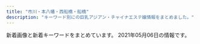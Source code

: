 ```yaml
---
title: "市川・本八幡・西船橋・船橋"
description: "キーワード別にの巨乳アジアン・チャイナエステ嬢情報をまとめました。"
---
```


新着画像と新着キーワードをまとめています。
2021年05月06日の情報です。

<DmmAffiliateIns />
<KeywordTable
  shops={
    [
    {
        "keywords": {},
        "url": "https://co.aoaoeo.com/",
        "name": "COCO",
        "img_links": [],
        "station": "\u8239\u6a4b\u99c5\u5317\u53e3"
    },
    {
        "keywords": {
            "90": 2,
            "E": 4,
            "F": 1,
            "C": 4,
            "86": 2,
            "92": 3,
            "91": 1,
            "89": 1,
            "D": 2
        },
        "img_links": [
            "http://hinata.relaxnabi.com/css/staff/staff-007-a.jpg",
            "http://hinata.relaxnabi.com/css/tel01.png",
            "http://hinata.relaxnabi.com/css/main-left02.jpg",
            "http://hinata.relaxnabi.com/img/tiaowen.png",
            "http://hinata.relaxnabi.com/css/left.jpg",
            "http://hinata.relaxnabi.com/css/staff/staff015-a.jpg",
            "http://hinata.relaxnabi.com/css/nav/sub-001.jpg",
            "http://hinata.relaxnabi.com/css/staff/staff00001-a.jpg",
            "http://hinata.relaxnabi.com/css/nav/nav-002.jpg",
            "http://hinata.relaxnabi.com/css/staff/staff00004-a.jpg",
            "http://hinata.relaxnabi.com/css/right.jpg",
            "http://hinata.relaxnabi.com/css/main-left03.jpg",
            "http://hinata.relaxnabi.com/css/staff/staff00004.jpg",
            "http://hinata.relaxnabi.com/css/button.jpg",
            "http://hinata.relaxnabi.com/css/staff/staff00003-a.jpg",
            "http://hinata.relaxnabi.com/css/staff/staff17.jpg",
            "http://hinata.relaxnabi.com/css/nav/nav-005.jpg",
            "http://hinata.relaxnabi.com/css/nav/sub-003.jpg",
            "http://hinata.relaxnabi.com/css/nav/sub-005.jpg",
            "http://hinata.relaxnabi.com/css/staff/staff17-a.jpg",
            "http://hinata.relaxnabi.com/css/staff/staff-06.jpg",
            "http://hinata.relaxnabi.com/css/staff/staff00003.jpg",
            "http://hinata.relaxnabi.com/css/osusume40.jpg",
            "http://hinata.relaxnabi.com/css/nav/nav-006.jpg",
            "http://hinata.relaxnabi.com/css/staff/staff00001.jpg",
            "http://hinata.relaxnabi.com/css/top02.jpg",
            "http://hinata.relaxnabi.com/css/staff/staff015.jpg",
            "http://hinata.relaxnabi.com/css/nav/nav-003.jpg",
            "http://hinata.relaxnabi.com/css/girls001.jpg",
            "http://hinata.relaxnabi.com/css/nav/nav-001.jpg",
            "http://hinata.relaxnabi.com/css/staff/staff-002.jpg",
            "http://hinata.relaxnabi.com/css/staff/staff-007.jpg",
            "http://hinata.relaxnabi.com/css/staff/staff-002-a.jpg",
            "http://hinata.relaxnabi.com/css/nav/sub-006.jpg",
            "http://hinata.relaxnabi.com/css/nav/sub-004.jpg",
            "http://hinata.relaxnabi.com/css/staff/staff-08-a.jpg",
            "http://hinata.relaxnabi.com/css/nav/sub-002.jpg",
            "http://hinata.relaxnabi.com/css/nav/nav-004.jpg",
            "http://hinata.relaxnabi.com/css/staff/staff-06-a.jpg",
            "http://hinata.relaxnabi.com/css/staff/staff-08.jpg"
        ],
        "url": "http://hinata.relaxnabi.com/",
        "station": "JR\u8239\u6a4b\u99c5\u5317\u53e3",
        "name": "\u6696 \uff5eHinata\uff5e"
    },
    {
        "keywords": {
            "\u30bb\u30af\u30b7\u30fc": 2,
            "C": 4,
            "E": 14,
            "\u5de8\u4e73": 4,
            "\u4e73": 4,
            "90": 3,
            "\u80f8": 2,
            "F": 3,
            "D": 11
        },
        "station": "JR\u897f\u8239\u6a4b\u99c5\u5317\u53e3",
        "img_links": [
            "https://leaf-relax.com/wp-content/themes/este/img/1.jpg",
            "https://leaf-relax.com/wp-content/themes/este/img/top-img02a.png",
            "https://leaf-relax.com/wp-content/uploads/2021/03/4ADE4339-8E04-43D0-8E5B-B0C17FFAF696.jpeg",
            "https://leaf-relax.com/wp-content/uploads/2021/03/E9712B35-BA07-4315-B0E1-9DE89646DE20.jpeg",
            "https://leaf-relax.com/wp-content/uploads/2021/03/E4C9417C-6742-43AD-8D98-42B04C88E858.jpeg",
            "https://leaf-relax.com/wp-content/uploads/2021/04/C1406450-CE8B-4DF1-8013-5C4D6682F08F.jpeg",
            "https://leaf-relax.com/wp-content/themes/este/img/3.jpg",
            "https://leaf-relax.com/wp-content/uploads/2021/04/77B8C530-72D9-4AB7-BC26-E26308BE3F97.jpeg",
            "https://leaf-relax.com/wp-content/themes/este/img/top-img03.png",
            "https://leaf-relax.com/wp-content/uploads/2021/03/D5FC7105-D296-4544-A10A-F769C6CD5B0C.jpeg",
            "https://leaf-relax.com/wp-content/uploads/2021/04/CEDC78D8-1E03-485E-AAE1-F3A9DC863616.jpeg",
            "https://leaf-relax.com/wp-content/themes/este/img/4.jpg",
            "https://leaf-relax.com/wp-content/uploads/2021/03/DB2A2C9F-6035-4E9D-8D28-6C22A543E8DC.jpeg",
            "https://leaf-relax.com/wp-content/themes/este/img/tel_header.png",
            "https://leaf-relax.com/wp-content/uploads/2021/04/407F7E94-213A-459D-B571-DE06D3EFA7E9.jpeg",
            "https://leaf-relax.com/wp-content/uploads/2021/03/1B8A8799-3990-435A-B81A-2C162139E8D0.jpeg",
            "https://leaf-relax.com/wp-content/uploads/2021/03/C1B14BDE-84B6-467B-9532-C60E8A518E03.jpeg",
            "https://leaf-relax.com/wp-content/uploads/2021/04/718F2FE3-6124-437E-8744-F6CFC4B79E76.jpeg",
            "https://leaf-relax.com/wp-content/themes/este/img/top-img01c.png",
            "https://leaf-relax.com/wp-content/themes/este/img/tel_footer.png",
            "https://leaf-relax.com/wp-content/themes/este/img/call.png",
            "https://leaf-relax.com/wp-content/uploads/2021/03/3BC4BDF1-7911-4CA9-BDBE-6E2383479E3F.jpeg",
            "https://leaf-relax.com/wp-content/uploads/2021/03/1E72DCA7-178C-4423-B532-64C921244CD8.jpeg",
            "https://leaf-relax.com/wp-content/themes/este/img/top-img01.png",
            "https://leaf-relax.com/wp-content/uploads/2020/01/E008CF02-7716-4520-AFDC-2F88FD9BB2A0.jpeg",
            "https://leaf-relax.com/wp-content/themes/este/img/2.jpg"
        ],
        "name": "\u30ea\u30fc\u30d5",
        "url": "https://leaf-relax.com/"
    },
    {
        "keywords": {
            "D": 4,
            "92": 3,
            "E": 3,
            "90": 2,
            "88": 1,
            "F": 1,
            "91": 1,
            "89": 2
        },
        "img_links": [
            "http://happy.relaxnabi.com/css/staff/staff0001-a.jpg",
            "http://happy.relaxnabi.com/css/staff/staff-10-a.jpg",
            "http://happy.relaxnabi.com/css/staff/staff-05.jpg",
            "http://happy.relaxnabi.com/css/nav/nav-004.png",
            "http://happy.relaxnabi.com/css/staff/staff0001.jpg",
            "http://happy.relaxnabi.com/css/staff/staff-007.jpg",
            "http://happy.relaxnabi.com/css/top0001.png",
            "http://happy.relaxnabi.com/css/top-003.png",
            "http://happy.relaxnabi.com/css/staff/staff-10.jpg",
            "http://happy.relaxnabi.com/css/staff/staff-04.jpg",
            "http://happy.relaxnabi.com/css/nav/nav-006.png",
            "http://happy.relaxnabi.com/css/staff/staff0017.jpg",
            "http://happy.relaxnabi.com/css/staff/staff-08-a.jpg",
            "http://happy.relaxnabi.com/css/staff/staff-04-a.jpg",
            "http://happy.relaxnabi.com/css/staff/staff0017-a.jpg",
            "http://happy.relaxnabi.com/css/tel01.png",
            "http://happy.relaxnabi.com/css/nav/nav-005.png",
            "http://happy.relaxnabi.com/css/nav/nav-003.png",
            "http://happy.relaxnabi.com/css/staff/staff-03.jpg",
            "http://happy.relaxnabi.com/css/staff/staff-002-a.jpg",
            "http://happy.relaxnabi.com/css/staff/staff-007-a.jpg",
            "http://happy.relaxnabi.com/css/staff/staff-03-a.jpg",
            "http://happy.relaxnabi.com/css/staff/staff-05-a.jpg",
            "http://happy.relaxnabi.com/css/nav/nav-001.png",
            "http://happy.relaxnabi.com/css/staff/staff-002.jpg",
            "http://happy.relaxnabi.com/css/staff/staff-08.jpg",
            "http://happy.relaxnabi.com/css/nav/nav-002.png"
        ],
        "name": "\u30de\u30fc\u30e1\u30a4\u30c9",
        "url": "http://happy.relaxnabi.com/",
        "station": "JR\u8239\u6a4b\u99c5\u5317\u53e3"
    },
    {
        "url": "https://crea.iest.info/",
        "img_links": [
            "https://crea.iest.info/images/tite-staff.png",
            "https://crea.iest.info/photos/sites/47/2021/04/2021042509131172.jpg",
            "https://crea.iest.info/photos/sites/47/2021/03/2021032501541775.jpg",
            "https://crea.iest.info/photos/sites/47/2021/03/2021032501541522.jpg",
            "https://crea.iest.info/images/top.png",
            "https://crea.iest.info/images/mobile.png",
            "https://crea.iest.info/photos/sites/47/2021/03/2021032501542221.jpg",
            "https://crea.iest.info/images/tit-gat.png",
            "https://crea.iest.info/images/tit-pick.png",
            "https://crea.iest.info/images/line.png",
            "https://crea.iest.info/photos/sites/47/2021/04/2021042509044712.jpg",
            "https://crea.iest.info/images/tit-infor.png",
            "https://crea.iest.info/images/infor.png",
            "https://crea.iest.info/images/tit-new.png",
            "https://crea.iest.info/photos/sites/47/2021/03/2021032501541398.jpg",
            "https://crea.iest.info/photos/sites/47/2021/03/2021032501542567.jpg"
        ],
        "keywords": {
            "83": 8,
            "87": 8,
            "88": 24,
            "C": 22,
            "E": 16,
            "D": 16,
            "86": 8,
            "85": 8,
            "F": 16
        },
        "station": "\u897f\u8239\u6a4b\u99c5",
        "name": "CREA\uff5e\u30af\u30ec\u30a2\uff5e"
    },
    {
        "img_links": [
            "https://iris.ests.jp/photos/sites/58/2021/04/2021041717542328.jpeg",
            "https://iris.ests.jp/photos/sites/58/2021/01/2021011400321756.jpeg",
            "https://iris.ests.jp/images/s_staff.jpg",
            "https://iris.ests.jp/photos/sites/58/2021/05/202105030004264.jpeg",
            "https://iris.ests.jp/images/top.jpg",
            "https://iris.ests.jp/photos/sites/58/2021/03/2021030317245283.jpeg",
            "https://iris.ests.jp/images/s_news.jpg",
            "https://iris.ests.jp/photos/sites/58/2021/04/2021040520081066.jpeg",
            "https://iris.ests.jp/images/room3.jpg",
            "https://iris.ests.jp/photos/sites/58/2021/05/2021050700254441.jpeg",
            "https://iris.ests.jp/images/paypay.jpg",
            "https://iris.ests.jp/photos/sites/58/2021/04/2021042718365338.jpeg",
            "https://iris.ests.jp/photos/sites/58/2021/02/2021022616053881.jpeg",
            "https://iris.ests.jp/photos/sites/58/2021/04/2021040520452396.jpeg",
            "https://iris.ests.jp/photos/sites/58/2021/05/2021050700201943.jpeg",
            "https://iris.ests.jp/images/room2.jpg",
            "https://iris.ests.jp/images/room1.jpg",
            "https://iris.ests.jp/photos/sites/58/2021/04/2021042316291034.jpeg",
            "http://iris2.a5.reraku.work/upload/sites/58/2021/04/2021040520081066-289x450.jpeg",
            "https://iris.ests.jp/images/room4.jpg",
            "https://iris.ests.jp/photos/sites/58/2021/04/2021041916552542.jpeg",
            "https://iris.ests.jp/photos/sites/58/2021/04/2021040711032795.jpeg",
            "https://iris.ests.jp/photos/sites/58/2020/12/202012082142310.jpeg",
            "https://iris.ests.jp/photos/sites/58/2021/03/2021030317205889.jpeg",
            "https://iris.ests.jp/photos/sites/58/2021/05/2021050209543813.jpeg",
            "https://iris.ests.jp/photos/sites/58/2021/01/2021011316255079.jpeg",
            "https://iris.ests.jp/photos/sites/58/2021/04/202104131655320.jpeg",
            "https://iris.ests.jp/photos/sites/58/2021/03/2021030113492457.jpeg",
            "https://iris.ests.jp/images/twitter.jpg",
            "https://iris.ests.jp/images/staff0.jpg",
            "https://iris.ests.jp/photos/sites/58/2021/05/202105012000410.jpeg"
        ],
        "url": "https://iris.ests.jp/",
        "name": "\u30a2\u30a4\u30ea",
        "station": "JR\u897f\u8239\u6a4b\u99c5\u5317\u53e3",
        "keywords": {
            "85": 1,
            "D": 11,
            "87": 4,
            "F": 4,
            "88": 2,
            "G": 1,
            "86": 9,
            "84": 1,
            "90": 1,
            "\u4e73": 6,
            "C": 2,
            "\u30bb\u30af\u30b7\u30fc": 3,
            "83": 1,
            "E": 10,
            "\u5de8\u4e73": 3
        }
    },
    {
        "station": "JR\u8239\u6a4b\u99c5\u5317\u53e3",
        "keywords": {
            "88": 4,
            "D": 36,
            "87": 32
        },
        "img_links": [
            "http://www.yumegokoro.esjp.info/files/020-02.jpg",
            "http://www.yumegokoro.esjp.info/images/backBtn.png",
            "http://www.yumegokoro.esjp.info/images/btnTop.png",
            "http://www.yumegokoro.esjp.info/files/012-02.jpg",
            "http://www.yumegokoro.esjp.info/images/concept.png",
            "http://www.yumegokoro.esjp.info/images/header.png",
            "http://www.yumegokoro.esjp.info/files/011.jpg",
            "http://www.yumegokoro.esjp.info/files/023-02.jpg",
            "http://www.yumegokoro.esjp.info/files/011-03.jpg",
            "http://www.yumegokoro.esjp.info/files/019-02.jpg",
            "http://www.yumegokoro.esjp.info/files/020-03.jpg",
            "http://www.yumegokoro.esjp.info/files/012.jpg",
            "http://www.yumegokoro.esjp.info/files/027-02.jpg",
            "http://www.yumegokoro.esjp.info/files/028-02.jpg",
            "http://www.yumegokoro.esjp.info/images/contentBottom.jpg",
            "http://www.yumegokoro.esjp.info/files/012-03.jpg",
            "http://www.yumegokoro.esjp.info/images/time.png",
            "http://www.yumegokoro.esjp.info/images/barProfileSche.png",
            "http://www.yumegokoro.esjp.info/files/004.jpg",
            "http://www.yumegokoro.esjp.info/files/028-03.jpg",
            "http://www.yumegokoro.esjp.info/files/002-03.jpg",
            "http://www.yumegokoro.esjp.info/files/023.jpg",
            "http://www.yumegokoro.esjp.info/files/004-03.jpg",
            "http://www.yumegokoro.esjp.info/files/028.jpg",
            "http://www.yumegokoro.esjp.info/images/barProfile.png",
            "http://www.yumegokoro.esjp.info/images/barRecruit.png",
            "http://www.yumegokoro.esjp.info/images/barSystem.png",
            "http://www.yumegokoro.esjp.info/files/023-03.jpg",
            "http://www.yumegokoro.esjp.info/files/019.jpg",
            "http://www.yumegokoro.esjp.info/files/027.jpg",
            "http://www.yumegokoro.esjp.info/images/barLink.png",
            "http://www.yumegokoro.esjp.info/images/barAccess.png",
            "http://www.yumegokoro.esjp.info/images/barSchedule.png",
            "http://www.yumegokoro.esjp.info/files/027-03.jpg",
            "http://www.yumegokoro.esjp.info/files/002-02.jpg",
            "http://www.yumegokoro.esjp.info/files/004-02.jpg",
            "http://www.yumegokoro.esjp.info/files/019-03.jpg",
            "http://www.yumegokoro.esjp.info/files/020.jpg",
            "http://www.yumegokoro.esjp.info/files/002.jpg",
            "http://www.yumegokoro.esjp.info/files/011-02.jpg",
            "http://www.yumegokoro.esjp.info/images/barTherapist.png"
        ],
        "name": "Pink Love",
        "url": "http://www.yumegokoro.esjp.info/"
    },
    {
        "keywords": {
            "85": 2,
            "87": 6,
            "C": 19,
            "86": 4,
            "D": 6
        },
        "name": "Rainbow\uff5e\u30ec\u30a4\u30f3\u30dc\u30fc\uff5e",
        "url": "http://www.rainbow-relax.xyz/",
        "station": "JR\u8239\u6a4b\u99c5\u5317\u53e3",
        "img_links": [
            "http://www.rainbow-relax.xyz/img/tel.png",
            "http://www.rainbow-relax.xyz/files/004-02.jpg",
            "http://www.rainbow-relax.xyz/img/ttl_info.png",
            "http://www.rainbow-relax.xyz/files/005-02.jpg",
            "http://www.rainbow-relax.xyz/images/slider/2.jpg",
            "http://www.rainbow-relax.xyz/files/001.jpg",
            "http://www.rainbow-relax.xyz/files/002-02.jpg",
            "http://www.rainbow-relax.xyz/files/002.jpg",
            "http://www.rainbow-relax.xyz/img/pickup.jpg",
            "http://www.rainbow-relax.xyz/files/003.jpg",
            "http://www.rainbow-relax.xyz/img/btn_side_mobile.jpg",
            "http://www.rainbow-relax.xyz/img/goback.jpg",
            "http://www.rainbow-relax.xyz/files/006-02.jpg",
            "http://www.rainbow-relax.xyz/img/ttl_news.png",
            "http://www.rainbow-relax.xyz/files/006.jpg",
            "http://www.rainbow-relax.xyz/files/003-02.jpg",
            "http://www.rainbow-relax.xyz/files/005.jpg",
            "http://www.rainbow-relax.xyz/images/slider/3.jpg",
            "http://www.rainbow-relax.xyz/files/004.jpg",
            "http://www.rainbow-relax.xyz/images/slider/1.jpg",
            "http://www.rainbow-relax.xyz/files/001-02.jpg"
        ]
    },
    {
        "station": "JR\u8239\u6a4b\u99c5\u5317\u53e3",
        "name": "\u30b7\u30e3\u30f3\u30d0\u30e9",
        "url": "http://shamballa.est888.com/",
        "keywords": {
            "C": 1,
            "D": 1
        },
        "img_links": [
            "http://shamballa.est888.com/css/nav/nav-003.png",
            "http://shamballa.est888.com/css/staff/staff-01-a.jpg",
            "http://shamballa.est888.com/css/tel.png",
            "http://shamballa.est888.com/css/top03.jpg",
            "http://shamballa.est888.com/css/top04-left.jpg",
            "http://shamballa.est888.com/css/nav/nav-004.png",
            "http://shamballa.est888.com/css/nav/nav-002.png",
            "http://shamballa.est888.com/css/staff/naiyo01.jpg",
            "http://shamballa.est888.com/css/staff/naiyo02.jpg",
            "http://shamballa.est888.com/css/nav/nav-005.png",
            "http://shamballa.est888.com/css/recurit.jpg",
            "http://shamballa.est888.com/css/staff/staff-03-a.jpg",
            "http://shamballa.est888.com/css/staff/staff-02-a.jpg",
            "http://shamballa.est888.com/css/c-001.jpg",
            "http://shamballa.est888.com/css/top01.jpg",
            "http://shamballa.est888.com/css/top04-right.jpg",
            "http://shamballa.est888.com/css/nav/nav-001.png",
            "http://shamballa.est888.com/css/nav/nav-006.png"
        ]
    },
    {
        "station": "\u99ac\u8fbc\u6ca2\u99c5\u6771\u53e3",
        "url": "http://www.kanda-es.info/",
        "name": "Blue\uff5e\u30d6\u30eb\u30fc\uff5e",
        "keywords": {},
        "img_links": [
            "http://www.kanda-es.info/images/interior_t.jpg",
            "http://www.kanda-es.info/img/sora1.jpg",
            "http://www.kanda-es.info/images/tg.jpg",
            "http://www.kanda-es.info/images/int2.jpg",
            "http://www.kanda-es.info/images/info.jpg",
            "http://www.kanda-es.info/images/staff_t.jpg",
            "http://www.kanda-es.info/staff/sora.jpg",
            "http://www.kanda-es.info/images/sys1.jpg",
            "http://www.kanda-es.info/images/sys2.jpg",
            "http://www.kanda-es.info/images/mobile.jpg",
            "http://www.kanda-es.info/images/news.jpg",
            "http://www.kanda-es.info/img/anna1.jpg",
            "http://www.kanda-es.info/images/int1.jpg",
            "http://www.kanda-es.info/staff/risa.jpg",
            "http://www.kanda-es.info/img/risa1.jpg",
            "http://www.kanda-es.info/staff/anna.jpg"
        ]
    },
    {
        "name": "\u8309\u8389\u82b1",
        "station": "\u4eac\u6210\u8239\u6a4b\u99c5",
        "img_links": [],
        "url": "http://sminfvnda.xyz/",
        "keywords": {}
    },
    {
        "url": "http://est-healing.com/",
        "img_links": [
            "http://est-healing.com/media/sites/7/2021/01/top-1.jpg",
            "http://est-healing.com/media/sites/7/2021/01/flash.jpg",
            "http://est-healing.com/media/sites/7/elementor/thumbs/2-3-p1cirfj5dx3k6ttw7ij4y5lu19kedd5tggx4vvf89s.jpg",
            "http://est-healing.com/media/sites/7/elementor/thumbs/5-p62wagyi9lafunaa6klw49nusrruohswxug0hemh7k.jpg",
            "http://est-healing.com/media/sites/7/elementor/thumbs/2-p62w868pk657gymflkuq0ujaiv3jv4ojah1a9214f4.jpg",
            "http://est-healing.com/media/sites/7/elementor/thumbs/2-p62w868ol33y38ml78famkalm81eojpq2c9kxcccl4.jpg",
            "http://est-healing.com/media/sites/7/elementor/thumbs/1-p62w7jol05abqbj79b3od0889m6qqe6z7ddmqeykkg.jpg",
            "http://est-healing.com/media/sites/7/2021/01/r2-1.jpg",
            "http://est-healing.com/media/sites/7/elementor/thumbs/5-p62wagyhai96gxafs86gpzf5w4pphwu3ppob5oxpdk.jpg",
            "http://est-healing.com/media/sites/7/elementor/thumbs/1-4-p1cir3b8x2mtzwbn6v8zjqoub98mlatb2sftn9xcio.jpg",
            "http://est-healing.com/media/sites/7/elementor/thumbs/3-1-p1cirrr1urkadrc585tackitr9w65fibu5eg4gx40w.jpg",
            "http://est-healing.com/media/sites/7/elementor/thumbs/1-p62w7jok1292cljcuyo8ypzjcz4ljt85z8lxep9sqg.jpg",
            "http://est-healing.com/media/sites/7/elementor/thumbs/4-p62w9rku5zafrgbawf7jcntpuq6sq31cm82777zc1k.jpg",
            "http://est-healing.com/media/sites/7/2021/01/flash2-1.jpg",
            "http://est-healing.com/media/sites/7/elementor/thumbs/4-p62w9rkv52bp56b5armyqy2erd8xwo05uctwixo3vk.jpg",
            "http://est-healing.com/media/sites/7/elementor/thumbs/3-p62w8yfua46jrjhmmkm3pd6ffs6f3gto67u5bn6jeg.jpg",
            "http://est-healing.com/media/sites/7/2021/01/r1-1.jpg",
            "http://est-healing.com/media/sites/7/elementor/thumbs/3-p62w8yfv977t59hh0x1j3nf4cf8ka1shecluncvb8g.jpg"
        ],
        "name": "\u5236\u670d\u306e\u8a98\u60d1",
        "station": "JR\u672c\u516b\u5e61\u99c5\u5317\u53e3",
        "keywords": {}
    },
    {
        "img_links": [
            "http://www.nekomusume.relax-hp.com/img/stt.jpg",
            "http://www.nekomusume.relax-hp.com/img/stb.jpg",
            "http://www.nekomusume.relax-hp.com/files/007.jpg",
            "http://www.nekomusume.relax-hp.com/img/tel.png",
            "http://www.nekomusume.relax-hp.com/files/006.jpg",
            "http://www.nekomusume.relax-hp.com/files/011.jpg",
            "http://www.nekomusume.relax-hp.com/img/nav-006.png",
            "http://www.nekomusume.relax-hp.com/img/nav-003.png",
            "http://www.nekomusume.relax-hp.com/img/nav-005.png",
            "http://www.nekomusume.relax-hp.com/img/top01.png",
            "http://www.nekomusume.relax-hp.com/img/nav-001.png",
            "http://www.nekomusume.relax-hp.com/img/nav-004.png",
            "http://www.nekomusume.relax-hp.com/files/009.jpg",
            "http://www.nekomusume.relax-hp.com/img/nav-002.png",
            "http://www.nekomusume.relax-hp.com/files/001.jpg",
            "http://www.nekomusume.relax-hp.com/files/008.jpg"
        ],
        "url": "http://www.nekomusume.relax-hp.com/",
        "keywords": {
            "87": 4,
            "D": 6,
            "86": 2
        },
        "name": "\u732b\u5a18",
        "station": "JR\u897f\u8239\u6a4b\u99c5\u5357\u53e3"
    },
    {
        "station": "JR\u897f\u8239\u6a4b\u99c5\u5357\u53e3",
        "keywords": {},
        "img_links": [],
        "name": "\u304a\u5e30\u308ababy",
        "url": "http://es-cupid.work/"
    },
    {
        "img_links": [
            "http://www.diamond.mesthe.com/img/top_option04.jpg",
            "http://www.diamond.mesthe.com/images/slider/1.jpg",
            "http://www.diamond.mesthe.com/img/top_option01.jpg",
            "http://www.diamond.mesthe.com/img/pickup.jpg",
            "http://www.diamond.mesthe.com/files/004-02.jpg",
            "http://www.diamond.mesthe.com/img/tel.png",
            "http://www.diamond.mesthe.com/images/slider/2.jpg",
            "http://www.diamond.mesthe.com/img/top_option03.jpg",
            "http://www.diamond.mesthe.com/img/btn_side_mobile.jpg",
            "http://www.diamond.mesthe.com/files/001.jpg",
            "http://www.diamond.mesthe.com/images/slider/3.jpg",
            "http://www.diamond.mesthe.com/files/002.jpg",
            "http://www.diamond.mesthe.com/files/003-02.jpg",
            "http://www.diamond.mesthe.com/img/ttl_news.png",
            "http://www.diamond.mesthe.com/files/005.jpg",
            "http://www.diamond.mesthe.com/files/002-02.jpg",
            "http://www.diamond.mesthe.com/img/ttl_therapist.png",
            "http://www.diamond.mesthe.com/files/006.jpg",
            "http://www.diamond.mesthe.com/files/003.jpg",
            "http://www.diamond.mesthe.com/img/goback.jpg",
            "http://www.diamond.mesthe.com/img/ttl_info.png",
            "http://www.diamond.mesthe.com/img/btn_blog.png",
            "http://www.diamond.mesthe.com/files/006-02.jpg",
            "http://www.diamond.mesthe.com/files/001-02.jpg",
            "http://www.diamond.mesthe.com/files/004.jpg",
            "http://www.diamond.mesthe.com/files/005-02.jpg"
        ],
        "station": "JR\u897f\u8239\u6a4b\u99c5\u5357\u53e3",
        "name": "\u30c0\u30a4\u30e4\u30e2\u30f3\u30c9",
        "keywords": {
            "D": 10,
            "C": 15,
            "86": 2,
            "88": 2,
            "87": 8
        },
        "url": "http://www.diamond.mesthe.com/"
    },
    {
        "img_links": [
            "http://t-rakuen.work/img/hana1.jpg",
            "http://t-rakuen.work/images/sys2.jpg",
            "http://t-rakuen.work/staff/rina.jpg",
            "http://t-rakuen.work/img/rika1.jpg",
            "http://t-rakuen.work/img/rina1.jpg",
            "http://t-rakuen.work/staff/natumi.jpg",
            "http://t-rakuen.work/img/koko1.jpg",
            "http://t-rakuen.work/images/b2.jpg",
            "http://t-rakuen.work/images/b1.jpg",
            "http://t-rakuen.work/images/rec2.jpg",
            "http://t-rakuen.work/images/int1.png",
            "http://t-rakuen.work/images/news_t.jpg",
            "http://t-rakuen.work/images/int2.png",
            "http://t-rakuen.work/images/news.png",
            "http://t-rakuen.work/images/head.jpg",
            "http://t-rakuen.work/images/rec1.jpg",
            "http://t-rakuen.work/img/natumi1.jpg",
            "http://t-rakuen.work/images/sys4.jpg",
            "http://t-rakuen.work/images/sys3.jpg",
            "http://t-rakuen.work/img/mika1.jpg",
            "http://t-rakuen.work/images/interior_t.jpg",
            "http://t-rakuen.work/staff/koko.jpg",
            "http://t-rakuen.work/staff/rika.jpg",
            "http://t-rakuen.work/staff/mika.jpg",
            "http://t-rakuen.work/images/staff_t.jpg",
            "http://t-rakuen.work/staff/hana.jpg"
        ],
        "keywords": {},
        "name": "\u53f0\u5317\u697d\u5712",
        "url": "http://t-rakuen.work/",
        "station": "JR\u897f\u8239\u6a4b\u99c5\u5357\u53e3"
    },
    {
        "url": "https://aroma-cafe.xyz.mn/",
        "keywords": {
            "C": 69,
            "83": 23,
            "86": 98,
            "87": 23,
            "D": 142,
            "89": 25,
            "88": 48,
            "E": 71,
            "85": 69,
            "84": 25,
            "F": 50
        },
        "name": "\u30a2\u30ed\u30de\u30ab\u30d5\u30a7\uff5eAroma cafe\uff5e",
        "img_links": [
            "https://aroma-cafe.xyz.mn/photos/sites/24/2021/02/2021021016014439.jpg",
            "https://aroma-cafe.xyz.mn/images/s1.jpg",
            "https://aroma-cafe.xyz.mn/images/top.jpg",
            "https://aroma-cafe.xyz.mn/images/room3.jpg",
            "https://aroma-cafe.xyz.mn/photos/sites/24/2021/02/2021022318245015.jpg",
            "https://aroma-cafe.xyz.mn/images/s_news.jpg",
            "https://aroma-cafe.xyz.mn/images/room4.jpg",
            "https://aroma-cafe.xyz.mn/images/mobile.jpg",
            "https://aroma-cafe.xyz.mn/images/s_link.jpg",
            "https://aroma-cafe.xyz.mn/images/room1.jpg",
            "https://aroma-cafe.xyz.mn/images/new.jpg",
            "https://aroma-cafe.xyz.mn/images/room2.jpg",
            "https://aroma-cafe.xyz.mn/photos/sites/24/2021/02/2021021015510397.jpg",
            "https://aroma-cafe.xyz.mn/images/ac.jpg",
            "https://aroma-cafe.xyz.mn/photos/sites/24/2021/02/2021021016061177.jpg",
            "https://aroma-cafe.xyz.mn/photos/sites/24/2021/03/2021032414462934.jpg",
            "https://aroma-cafe.xyz.mn/images/news_bj2.jpg",
            "https://aroma-cafe.xyz.mn/images/s_face.jpg",
            "https://aroma-cafe.xyz.mn/images/s_staff.jpg",
            "https://aroma-cafe.xyz.mn/photos/sites/24/2021/02/2021022416282323.jpg",
            "https://aroma-cafe.xyz.mn/photos/sites/24/2021/03/2021031215484691.jpg",
            "https://aroma-cafe.xyz.mn/photos/sites/24/2021/02/2021021016025433.jpg",
            "https://aroma-cafe.xyz.mn/images/line.jpg",
            "https://aroma-cafe.xyz.mn/photos/sites/24/2021/03/2021030711195531.jpg",
            "https://aroma-cafe.xyz.mn/images/s2.jpg",
            "https://aroma-cafe.xyz.mn/photos/sites/24/2021/03/2021030711195689.jpg",
            "https://aroma-cafe.xyz.mn/photos/sites/24/2021/02/2021022318245110.jpg",
            "https://aroma-cafe.xyz.mn/photos/sites/24/2021/02/2021021015445228.jpg",
            "https://aroma-cafe.xyz.mn/photos/sites/24/2021/02/2021021015592731.jpg",
            "https://aroma-cafe.xyz.mn/images/tel.jpg"
        ],
        "station": "\u897f\u8239\u6a4b\u99c5"
    },
    {
        "url": "http://olive.est.cm/",
        "img_links": [],
        "keywords": {},
        "station": "JR\u8239\u6a4b\u99c5\u5317\u53e3",
        "name": "OLIVE\u30fb\u30aa\u30ea\u30fc\u30d6"
    },
    {
        "station": "JR\u897f\u8239\u6a4b\u99c5\u5357\u53e3",
        "img_links": [
            "http://hanaoto.pw/images/maga1.jpg",
            "http://hanaoto.pw/images/yuki1.jpg",
            "http://hanaoto.pw/images/flash3.jpg",
            "http://hanaoto.pw/images/flash4.jpg",
            "http://hanaoto.pw/images/aa1.jpg",
            "http://hanaoto.pw/images/hh1.jpg",
            "http://hanaoto.pw/images/g6.jpg",
            "http://hanaoto.pw/images/nana1.jpg",
            "http://hanaoto.pw/images/la.jpg",
            "http://hanaoto.pw/images/g2.jpg",
            "http://hanaoto.pw/images/flash5.jpg",
            "http://hanaoto.pw/images/flash.jpg",
            "http://hanaoto.pw/images/mobile.png",
            "http://hanaoto.pw/images/ami1.jpg",
            "http://hanaoto.pw/images/am1.jpg",
            "http://hanaoto.pw/images/tel.png",
            "http://hanaoto.pw/images/maga.jpg",
            "http://hanaoto.pw/images/a02.jpg",
            "http://hanaoto.pw/images/sptel.png"
        ],
        "name": "NEW \u82b1\u30ce\u97f3",
        "keywords": {
            "C": 16
        },
        "url": "http://hanaoto.pw/"
    },
    {
        "station": "JR\u897f\u8239\u6a4b\u99c5\u5357\u53e3",
        "url": "http://es-suzune.com/",
        "name": "\u9234\u97f3-\u3059\u305a\u306d-",
        "keywords": {
            "F": 15,
            "\u30bb\u30af\u30b7\u30fc": 7
        },
        "img_links": [
            "http://es-suzune.com/uploadfiles/images/campaignEsSuzune1.jpg",
            "http://es-suzune.com/staffPhoto/s20200510132325.jpg",
            "http://es-suzune.com/staffPhoto/s20210219195922.jpg",
            "http://es-suzune.com/staffPhoto/s20210217223343.jpg",
            "http://es-suzune.com/images/access/02.png",
            "http://es-suzune.com/uploadfiles/images/suzunemini_%E5%89%AF%E6%9C%AC.jpg",
            "http://es-suzune.com/images/access/05.png",
            "http://es-suzune.com/staffPhoto/s20210217223841.jpg",
            "http://es-suzune.com/staffPhoto/s20201007170432.jpg",
            "http://es-suzune.com/staffPhoto/s20201007170536.jpg",
            "http://es-suzune.com/staffPhoto/s20210405174136.jpg",
            "http://es-suzune.com/staffPhoto/s20210309194151.jpg",
            "http://es-suzune.com/staffPhoto/s20210427230435.jpg",
            "http://es-suzune.com/staffPhoto/s20210410144316.jpg",
            "http://es-suzune.com/staffPhoto/s20210405155547.jpg",
            "http://es-suzune.com/staffPhoto/s20210310164226.jpg",
            "http://es-suzune.com/images/showContent.jpg",
            "http://es-suzune.com/staffPhoto/s20210405165026.jpg",
            "http://es-suzune.com/staffPhoto/b20210427230435.jpg",
            "http://es-suzune.com/staffPhoto/s20200724144036.jpg",
            "http://es-suzune.com/staffPhoto/b20191115141808.jpg",
            "http://es-suzune.com/staffPhoto/s20210405174056.jpg",
            "http://es-suzune.com/staffPhoto/b20210405165006.jpg",
            "http://es-suzune.com/staffPhoto/b20210430230530.jpg",
            "http://es-suzune.com/images/store/03.jpg",
            "http://es-suzune.com/staffPhoto/s20200827113641.jpg",
            "http://es-suzune.com/images/access/03.png",
            "http://es-suzune.com/staffPhoto/s20210430230530.jpg",
            "http://es-suzune.com/staffPhoto/s20191115141808.jpg",
            "http://es-suzune.com/images/store/01.jpg",
            "http://es-suzune.com/staffPhoto/b20210405174056.jpg",
            "http://es-suzune.com/uploadfiles/images/chuntian3_%E5%89%AF%E6%9C%AC.jpg",
            "http://es-suzune.com/staffPhoto/s20210405174116.jpg",
            "http://es-suzune.com/images/store/02.jpg",
            "http://es-suzune.com/staffPhoto/b20200827113545.jpg",
            "http://es-suzune.com/staffPhoto/s20210217223442.jpg",
            "http://es-suzune.com/staffPhoto/b20201007170432.jpg",
            "http://es-suzune.com/staffPhoto/s20210405165006.jpg",
            "http://es-suzune.com/staffPhoto/b20200510132325.jpg",
            "http://es-suzune.com/staffPhoto/b20210309194137.jpg",
            "http://es-suzune.com/staffPhoto/b20210219195907.jpg",
            "http://es-suzune.com/staffPhoto/b20200724144017.jpg",
            "http://es-suzune.com/staffPhoto/b20200827113054.jpg",
            "http://es-suzune.com/staffPhoto/s20210216224004.jpg",
            "http://es-suzune.com/staffPhoto/s20200827113054.jpg",
            "http://es-suzune.com/staffPhoto/b20210410144316.jpg",
            "http://es-suzune.com/staffPhoto/s20200724144017.jpg",
            "http://es-suzune.com/staffPhoto/s20210427230506.jpg",
            "http://es-suzune.com/images/store/04.jpg",
            "http://es-suzune.com/staffPhoto/s20210405173944.jpg",
            "http://es-suzune.com/staffPhoto/s20210219195907.jpg",
            "http://es-suzune.com/staffPhoto/s20210405155607.jpg",
            "http://es-suzune.com/staffPhoto/s20200827113545.jpg",
            "http://es-suzune.com/staffPhoto/b20210216224004.jpg",
            "http://es-suzune.com/staffPhoto/s20210219195936.jpg",
            "http://es-suzune.com/staffPhoto/b20210405155547.jpg",
            "http://es-suzune.com/uploadfiles/images/courseEsSuzune.jpg",
            "http://es-suzune.com/images/access/01.png",
            "http://es-suzune.com/staffPhoto/s20210309194137.jpg",
            "http://es-suzune.com/images/showIndex.jpg"
        ]
    },
    {
        "url": "http://www.iyashinoumi.com/",
        "keywords": {},
        "station": "\u5e02\u5ddd\u99c5\u5317\u53e3",
        "img_links": [
            "http://www.iyashinoumi.com/img/miss27sb.jpg",
            "http://www.iyashinoumi.com/img/miss28sb.jpg",
            "http://www.iyashinoumi.com/img/miss7s.jpg",
            "http://www.iyashinoumi.com/img/sTitle_right.png",
            "http://www.iyashinoumi.com/img/sTitle_left.png",
            "http://www.iyashinoumi.com/img/miss7sb.jpg",
            "http://www.iyashinoumi.com/img/miss6sb.jpg",
            "http://www.iyashinoumi.com/img/tel1.png",
            "http://www.iyashinoumi.com/img/miss24sb.jpg",
            "http://www.iyashinoumi.com/img/miss25sb.jpg"
        ],
        "name": "\u7652\u3057\u306e\u6d77"
    },
    {
        "station": "JR\u5e02\u5ddd\u99c5\u5357\u53e3",
        "name": "\u5f69",
        "img_links": [
            "http://www.aya-aroma.com/files/015.jpg",
            "http://www.aya-aroma.com/images/concept.jpg",
            "http://www.aya-aroma.com/images/mobile.jpg",
            "http://www.aya-aroma.com/files/002-03.jpg",
            "http://www.aya-aroma.com/images/coverGirlParts.png",
            "http://www.aya-aroma.com/files/001-03.jpg",
            "http://www.aya-aroma.com/files/008-03.jpg",
            "http://www.aya-aroma.com/files/015-03.jpg",
            "http://www.aya-aroma.com/files/010-02.jpg",
            "http://www.aya-aroma.com/files/010.jpg",
            "http://www.aya-aroma.com/files/015-02.jpg",
            "http://www.aya-aroma.com/images/backlistbtn.png",
            "http://www.aya-aroma.com/files/002.jpg",
            "http://www.aya-aroma.com/files/003-02.jpg",
            "http://www.aya-aroma.com/files/010-03.jpg",
            "http://www.aya-aroma.com/files/001.jpg",
            "http://www.aya-aroma.com/files/008-02.jpg",
            "http://www.aya-aroma.com/files/003-03.jpg",
            "http://www.aya-aroma.com/files/002-02.jpg",
            "http://www.aya-aroma.com/images/melmaga.jpg",
            "http://www.aya-aroma.com/files/001-02.jpg",
            "http://www.aya-aroma.com/files/003.jpg",
            "http://www.aya-aroma.com/files/008.jpg"
        ],
        "keywords": {
            "84": 3,
            "C": 6,
            "87": 3,
            "86": 12,
            "D": 9
        },
        "url": "http://www.aya-aroma.com/"
    },
    {
        "station": "JR\u672c\u516b\u5e61\u99c5\u5317\u53e3",
        "url": "http://www.club.relaxjp.info/",
        "img_links": [
            "http://www.club.relaxjp.info/images/ta.jpg",
            "http://www.club.relaxjp.info/images/sys2.png",
            "http://www.club.relaxjp.info/files/009-02.jpg",
            "http://www.club.relaxjp.info/files/015-02.jpg",
            "http://www.club.relaxjp.info/files/014-02.jpg",
            "http://www.club.relaxjp.info/files/009.jpg",
            "http://www.club.relaxjp.info/images/mobile.jpg",
            "http://www.club.relaxjp.info/files/006.jpg",
            "http://www.club.relaxjp.info/files/004.jpg",
            "http://www.club.relaxjp.info/images/int2.png",
            "http://www.club.relaxjp.info/files/014.jpg",
            "http://www.club.relaxjp.info/files/016.jpg",
            "http://www.club.relaxjp.info/files/015.jpg",
            "http://www.club.relaxjp.info/files/013.jpg",
            "http://www.club.relaxjp.info/files/017-02.jpg",
            "http://www.club.relaxjp.info/files/004-02.jpg",
            "http://www.club.relaxjp.info/images/sys3.png",
            "http://www.club.relaxjp.info/images/line.png",
            "http://www.club.relaxjp.info/images/b2.jpg",
            "http://www.club.relaxjp.info/files/006-02.jpg",
            "http://www.club.relaxjp.info/files/013-02.jpg",
            "http://www.club.relaxjp.info/images/head.jpg",
            "http://www.club.relaxjp.info/files/017.jpg",
            "http://www.club.relaxjp.info/images/staff_t.png",
            "http://www.club.relaxjp.info/files/007.jpg",
            "http://www.club.relaxjp.info/images/rec1.png",
            "http://www.club.relaxjp.info/images/link_t.png",
            "http://www.club.relaxjp.info/images/sys1.png",
            "http://www.club.relaxjp.info/images/int1.png",
            "http://www.club.relaxjp.info/images/b1.jpg",
            "http://www.club.relaxjp.info/images/rec2.png",
            "http://www.club.relaxjp.info/files/016-02.jpg",
            "http://www.club.relaxjp.info/images/interior_t.png",
            "http://www.club.relaxjp.info/files/007-02.jpg"
        ],
        "keywords": {
            "C": 1,
            "D": 8,
            "86": 2,
            "87": 7
        },
        "name": "\u30d5\u30a7\u30a2\u30ea\u30fc"
    },
    {
        "name": "Vivid \u30d3\u30d3\u30c3\u30c9",
        "img_links": [
            "http://es-massage.info/wp-content/uploads/2021/02/3d21df65a2be53218994fa7e3b383bd2-500x750.jpg",
            "http://es-massage.info/wp-content/uploads/2019/12/9934efcbe351f6dbb655c114add97813-500x750.jpg",
            "http://es-massage.info/wp-content/uploads/2021/02/1b6cc5124ca074f693dbc5eff5a75ea0.jpg",
            "http://es-massage.info/wp-content/uploads/2021/03/187232fb98eac53cd9935a4a35d04597.jpg",
            "http://es-massage.info/wp-content/uploads/2019/11/4fad70a18793b8dfb7a63f4939e51f94-500x750.jpg",
            "http://es-massage.info/wp-content/uploads/2021/02/4af137ced25025eda5b4e5a512bead8f.jpg",
            "http://es-massage.info/wp-content/uploads/2021/02/68ba0f1db1b8cdd88e360d06f49f1ba6.jpg",
            "http://es-massage.info/wp-content/uploads/2021/03/c961a896cf70c5b14ebe86acc18cdf14-1.jpg",
            "http://es-massage.info/wp-content/uploads/2020/10/676cfcce64ce22475e092ee147f4ebc8-500x750.jpg",
            "http://es-massage.info/wp-content/uploads/2021/03/187232fb98eac53cd9935a4a35d04597-500x750.jpg",
            "http://es-massage.info/wp-content/uploads/2019/03/07cc9a466c3af450e20013b26e90a100-500x750.jpg",
            "http://es-massage.info/wp-content/themes/template-salon2/images/main1.jpg",
            "http://es-massage.info/wp-content/uploads/2021/04/a19eceac2345a40921985b13696df104-500x750.jpg",
            "http://es-massage.info/wp-content/uploads/2021/02/ae895c3a85b37b5db4dcb93326cbd04d-500x750.jpg",
            "http://es-massage.info/wp-content/uploads/2019/03/0c4d0538c251234bc70697ec7cf8cc97-220x300.jpg",
            "http://es-massage.info/wp-content/themes/template-salon2/images/bnr.jpg",
            "http://es-massage.info/wp-content/uploads/2021/02/f150534b559de6124dce0eaa1cfdf290-500x750.jpg",
            "http://es-massage.info/wp-content/uploads/2021/02/4af137ced25025eda5b4e5a512bead8f-212x300.jpg",
            "http://es-massage.info/wp-content/uploads/2019/12/a2ec7a239bfbf761f50708838a05c672.jpg",
            "http://es-massage.info/wp-content/uploads/2019/03/07cc9a466c3af450e20013b26e90a100.jpg",
            "http://es-massage.info/wp-content/uploads/2021/04/74d5ee1bbc8ca61aadd08e6f9f4165e7.jpg",
            "http://es-massage.info/wp-content/uploads/2019/12/676cfcce64ce22475e092ee147f4ebc8-500x750.jpg",
            "http://es-massage.info/wp-content/uploads/2021/02/8b21e9d00752169b79ff946575142f59-722x1024.jpg",
            "http://es-massage.info/wp-content/uploads/2021/04/f481c16456cfb6cef2c626ae7e9cc2bc-215x300.jpg",
            "http://es-massage.info/wp-content/uploads/2021/02/6fa3b7862db18d956a1cde1942b75408.jpg",
            "http://es-massage.info/wp-content/uploads/2021/02/ae80e0da66f78f271f9083df6c795b89-500x750.jpg",
            "http://es-massage.info/wp-content/uploads/2021/02/9fac07593910d80276531dd93a7855a6.jpg",
            "http://es-massage.info/wp-content/uploads/2020/06/0fd60f0c72ad85b96635ef3d4e152bd6-500x750.jpg",
            "http://es-massage.info/wp-content/uploads/2019/10/32cbcf100bc89043ce106a68ba8535ea-500x750.jpg",
            "http://es-massage.info/wp-content/uploads/2019/10/3eec6cc0e85788ff3ceabceee29f9870.jpg",
            "http://es-massage.info/wp-content/uploads/2020/06/0fd60f0c72ad85b96635ef3d4e152bd6.jpg",
            "http://es-massage.info/wp-content/uploads/2018/10/g3.jpg",
            "http://es-massage.info/wp-content/uploads/2018/10/g2.jpg",
            "http://es-massage.info/wp-content/uploads/2019/06/dcbeef447e8eded0b1939b00ff57d88b-500x750.jpg",
            "http://es-massage.info/wp-content/uploads/2021/02/2daa3be5c9da099fee0448647087d74c-500x750.jpg",
            "http://es-massage.info/wp-content/uploads/2021/03/fa0ef9b192fa87f9ee5013c5e1c3bcc7.jpg",
            "http://es-massage.info/wp-content/uploads/2019/03/b85ae819f481b37cad8d1548de5893cc-223x300.jpg",
            "http://es-massage.info/wp-content/uploads/2021/03/42e4fd3c70945346b6dd6b9e0f926434-1-218x300.jpg",
            "http://es-massage.info/wp-content/uploads/2021/03/5db34c47b4c5816f47d11de39beefb5d.jpg",
            "http://es-massage.info/wp-content/uploads/2021/03/c961a896cf70c5b14ebe86acc18cdf14-1-212x300.jpg",
            "http://es-massage.info/wp-content/uploads/2021/02/6fa3b7862db18d956a1cde1942b75408-205x300.jpg",
            "http://es-massage.info/wp-content/uploads/2021/03/187232fb98eac53cd9935a4a35d04597-212x300.jpg",
            "http://es-massage.info/wp-content/uploads/2021/04/99f9af9e167cc58af6999c284aeb182d-722x1024.jpg",
            "http://es-massage.info/wp-content/uploads/2019/12/a2ec7a239bfbf761f50708838a05c672-214x300.jpg",
            "http://es-massage.info/wp-content/uploads/2021/02/2daa3be5c9da099fee0448647087d74c.jpg",
            "http://es-massage.info/wp-content/uploads/2021/04/f481c16456cfb6cef2c626ae7e9cc2bc-500x750.jpg",
            "http://es-massage.info/wp-content/uploads/2021/03/42e4fd3c70945346b6dd6b9e0f926434-1-745x1024.jpg",
            "http://es-massage.info/wp-content/uploads/2020/09/c42007567c6d14bbd829c1d4ae5b8d4c.jpg",
            "http://es-massage.info/wp-content/uploads/2021/02/3d21df65a2be53218994fa7e3b383bd2.jpg",
            "http://es-massage.info/wp-content/uploads/2021/02/0ef7f1f9a36ecbbef9c5a949c70d788f-218x300.jpg",
            "http://es-massage.info/wp-content/uploads/2021/04/74d5ee1bbc8ca61aadd08e6f9f4165e7-218x300.jpg",
            "http://es-massage.info/wp-content/uploads/2018/10/g4.jpg",
            "http://es-massage.info/wp-content/uploads/2021/02/ae895c3a85b37b5db4dcb93326cbd04d-745x1024.jpg",
            "http://es-massage.info/wp-content/uploads/2021/03/5db34c47b4c5816f47d11de39beefb5d-500x750.jpg",
            "http://es-massage.info/wp-content/uploads/2021/02/4af137ced25025eda5b4e5a512bead8f-500x750.jpg",
            "http://es-massage.info/wp-content/uploads/2019/03/c3dc6ab90966d6cc73491056f668516d-500x750.jpg",
            "http://es-massage.info/wp-content/uploads/2021/03/42e4fd3c70945346b6dd6b9e0f926434-1-500x750.jpg",
            "http://es-massage.info/wp-content/themes/template-salon2/images/noimg.jpg",
            "http://es-massage.info/wp-content/uploads/2021/02/f83b4ffb58cae56efa5cf86625340252.jpg",
            "http://es-massage.info/wp-content/themes/template-salon2/images/header-tel.png",
            "http://es-massage.info/wp-content/uploads/2021/02/5d212ce2543c87f9ebee5c4251a7e224-214x300.jpg",
            "http://es-massage.info/wp-content/uploads/2018/10/g1.jpg",
            "http://es-massage.info/wp-content/uploads/2020/09/f4811d331623d3f6e590e934b3e7ddc9-500x750.jpg",
            "http://es-massage.info/wp-content/uploads/2021/03/f4811d331623d3f6e590e934b3e7ddc9.jpg",
            "http://es-massage.info/wp-content/uploads/2020/10/676cfcce64ce22475e092ee147f4ebc8.jpg",
            "http://es-massage.info/wp-content/uploads/2021/02/0ef7f1f9a36ecbbef9c5a949c70d788f-500x750.jpg",
            "http://es-massage.info/wp-content/uploads/2020/09/75fbc1155333427771dcebee0f4de748-500x750.jpg",
            "http://es-massage.info/wp-content/uploads/2021/02/3d21df65a2be53218994fa7e3b383bd2-207x300.jpg",
            "http://es-massage.info/wp-content/uploads/2021/03/c961a896cf70c5b14ebe86acc18cdf14-1-500x750.jpg",
            "http://es-massage.info/wp-content/uploads/2019/10/32cbcf100bc89043ce106a68ba8535ea.jpg",
            "http://es-massage.info/wp-content/uploads/2021/04/99f9af9e167cc58af6999c284aeb182d.jpg",
            "http://es-massage.info/wp-content/uploads/2021/03/fa0ef9b192fa87f9ee5013c5e1c3bcc7-500x750.jpg",
            "http://es-massage.info/wp-content/uploads/2019/12/676cfcce64ce22475e092ee147f4ebc8-212x300.jpg",
            "http://es-massage.info/wp-content/uploads/2021/02/9fac07593910d80276531dd93a7855a6-500x750.jpg",
            "http://es-massage.info/wp-content/uploads/2021/04/f481c16456cfb6cef2c626ae7e9cc2bc.jpg",
            "http://es-massage.info/wp-content/uploads/2021/04/74d5ee1bbc8ca61aadd08e6f9f4165e7-500x750.jpg",
            "http://es-massage.info/wp-content/uploads/2019/10/3eec6cc0e85788ff3ceabceee29f9870-500x750.jpg",
            "http://es-massage.info/wp-content/uploads/2019/11/4fad70a18793b8dfb7a63f4939e51f94.jpg",
            "http://es-massage.info/wp-content/uploads/2019/12/a2ec7a239bfbf761f50708838a05c672-500x750.jpg",
            "http://es-massage.info/wp-content/uploads/2021/02/6fa3b7862db18d956a1cde1942b75408-500x750.jpg",
            "http://es-massage.info/wp-content/uploads/2021/02/8b21e9d00752169b79ff946575142f59-500x750.jpg",
            "http://es-massage.info/wp-content/uploads/2019/03/c3dc6ab90966d6cc73491056f668516d.jpg",
            "http://es-massage.info/wp-content/uploads/2021/03/fa0ef9b192fa87f9ee5013c5e1c3bcc7-212x300.jpg",
            "http://es-massage.info/wp-content/uploads/2019/03/0c4d0538c251234bc70697ec7cf8cc97.jpg",
            "http://es-massage.info/wp-content/uploads/2021/02/68ba0f1db1b8cdd88e360d06f49f1ba6-500x750.jpg",
            "http://es-massage.info/wp-content/uploads/2018/12/ce6acdedea0cab635b18cd82f697bf3a-218x300.jpg",
            "http://es-massage.info/wp-content/uploads/2021/03/42e4fd3c70945346b6dd6b9e0f926434-1.jpg",
            "http://es-massage.info/wp-content/uploads/2021/03/187232fb98eac53cd9935a4a35d04597-722x1024.jpg",
            "http://es-massage.info/wp-content/uploads/2020/09/c42007567c6d14bbd829c1d4ae5b8d4c-500x750.jpg",
            "http://es-massage.info/wp-content/uploads/2019/03/0c4d0538c251234bc70697ec7cf8cc97-500x750.jpg",
            "http://es-massage.info/wp-content/uploads/2020/06/bd28ddc548208ab1afe0db2cc76decab-500x750.jpg",
            "http://es-massage.info/wp-content/uploads/2021/03/f4811d331623d3f6e590e934b3e7ddc9-500x750.jpg",
            "http://es-massage.info/wp-content/uploads/2021/02/2daa3be5c9da099fee0448647087d74c-722x1024.jpg",
            "http://es-massage.info/wp-content/uploads/2020/09/75fbc1155333427771dcebee0f4de748.jpg",
            "http://es-massage.info/wp-content/uploads/2021/02/ae80e0da66f78f271f9083df6c795b89.jpg",
            "http://es-massage.info/wp-content/uploads/2020/10/676cfcce64ce22475e092ee147f4ebc8-730x1024.jpg",
            "http://es-massage.info/wp-content/uploads/2021/04/99f9af9e167cc58af6999c284aeb182d-500x750.jpg",
            "http://es-massage.info/wp-content/uploads/2019/12/676cfcce64ce22475e092ee147f4ebc8.jpg",
            "http://es-massage.info/wp-content/uploads/2018/12/ce6acdedea0cab635b18cd82f697bf3a-500x750.jpg",
            "http://es-massage.info/wp-content/uploads/2021/02/0ef7f1f9a36ecbbef9c5a949c70d788f.jpg",
            "http://es-massage.info/wp-content/uploads/2021/04/a19eceac2345a40921985b13696df104.jpg",
            "http://es-massage.info/wp-content/uploads/2021/02/8b21e9d00752169b79ff946575142f59.jpg",
            "http://es-massage.info/wp-content/uploads/2019/03/c3dc6ab90966d6cc73491056f668516d-745x1024.jpg",
            "http://es-massage.info/wp-content/uploads/2021/02/1b6cc5124ca074f693dbc5eff5a75ea0-500x750.jpg",
            "http://es-massage.info/wp-content/uploads/2020/09/f4811d331623d3f6e590e934b3e7ddc9.jpg",
            "http://es-massage.info/wp-content/uploads/2021/02/ae895c3a85b37b5db4dcb93326cbd04d.jpg",
            "http://es-massage.info/wp-content/uploads/2019/12/9934efcbe351f6dbb655c114add97813.jpg",
            "http://es-massage.info/wp-content/uploads/2021/03/5db34c47b4c5816f47d11de39beefb5d-216x300.jpg",
            "http://es-massage.info/wp-content/uploads/2021/02/f83b4ffb58cae56efa5cf86625340252-500x750.jpg",
            "http://es-massage.info/wp-content/uploads/2021/02/f150534b559de6124dce0eaa1cfdf290.jpg",
            "http://es-massage.info/wp-content/uploads/2020/06/bd28ddc548208ab1afe0db2cc76decab.jpg"
        ],
        "keywords": {
            "\u30bb\u30af\u30b7\u30fc": 10,
            "F": 15,
            "D": 14,
            "G": 16,
            "\u5de8\u4e73": 2,
            "E": 69,
            "\u4e73": 2
        },
        "url": "http://es-massage.info/",
        "station": "JR\u897f\u8239\u6a4b\u99c5\u5357\u53e3"
    },
    {
        "img_links": [
            "http://yelaixang.sweet-relaxation.com/img/slick/sl-3.jpg",
            "http://yelaixang.sweet-relaxation.com/img/slick/sl-7.jpg",
            "http://yelaixang.sweet-relaxation.com/img/cast/miya-02.jpg",
            "http://yelaixang.sweet-relaxation.com/img/slick/sl-5.jpg",
            "http://yelaixang.sweet-relaxation.com/img/cast/key-01.jpg",
            "http://yelaixang.sweet-relaxation.com/img/slick/sl-4.jpg",
            "http://yelaixang.sweet-relaxation.com/img/slick/sl-1.jpg",
            "http://yelaixang.sweet-relaxation.com/img/cast/nina-01.jpg",
            "http://yelaixang.sweet-relaxation.com/img/cast/miya-01.jpg",
            "http://yelaixang.sweet-relaxation.com/img/slick/sl-2.jpg",
            "http://yelaixang.sweet-relaxation.com/img/cast/nina-02.jpg",
            "http://yelaixang.sweet-relaxation.com/img/cast/key-03.jpg",
            "http://yelaixang.sweet-relaxation.com/img/slick/sl-6.jpg",
            "http://yelaixang.sweet-relaxation.com/img/interior/uc.jpg",
            "http://yelaixang.sweet-relaxation.com/img/cast/key-02.jpg",
            "http://yelaixang.sweet-relaxation.com/img/cast/miya-03.jpg",
            "http://yelaixang.sweet-relaxation.com/img/cast/nina-03.jpg",
            "http://yelaixang.sweet-relaxation.com/img/cast/nana-01.jpg",
            "http://yelaixang.sweet-relaxation.com/img/cast/nana-02.jpg",
            "http://yelaixang.sweet-relaxation.com/img/cast/nana-03.jpg"
        ],
        "keywords": {},
        "station": "JR\u672c\u516b\u5e61\u99c5\u5357\u53e3",
        "name": "\u591c\u6765\u9999\uff5eYe Lai Xang\uff5e",
        "url": "http://yelaixang.sweet-relaxation.com/"
    },
    {
        "name": "\u6975\u4e0a\u7f8e\u4eba",
        "keywords": {
            "D": 6,
            "86": 1,
            "87": 5
        },
        "img_links": [
            "http://www.gokujobijin.iesjp.com/images/top003.png",
            "http://www.gokujobijin.iesjp.com/files/001-02.jpg",
            "http://www.gokujobijin.iesjp.com/files/005-02.jpg",
            "http://www.gokujobijin.iesjp.com/images/nav-006.png",
            "http://www.gokujobijin.iesjp.com/files/007-02.jpg",
            "http://www.gokujobijin.iesjp.com/files/002.jpg",
            "http://www.gokujobijin.iesjp.com/files/004.jpg",
            "http://www.gokujobijin.iesjp.com/images/osusume01.png",
            "http://www.gokujobijin.iesjp.com/files/004-02.jpg",
            "http://www.gokujobijin.iesjp.com/images/nav-002.png",
            "http://www.gokujobijin.iesjp.com/files/002-02.jpg",
            "http://www.gokujobijin.iesjp.com/images/nav-001.png",
            "http://www.gokujobijin.iesjp.com/images/top02-left.png",
            "http://www.gokujobijin.iesjp.com/images/nav-005.png",
            "http://www.gokujobijin.iesjp.com/images/s1.jpg",
            "http://www.gokujobijin.iesjp.com/files/007.jpg",
            "http://www.gokujobijin.iesjp.com/files/005.jpg",
            "http://www.gokujobijin.iesjp.com/images/nav-004.png",
            "http://www.gokujobijin.iesjp.com/images/tel.png",
            "http://www.gokujobijin.iesjp.com/files/006-02.jpg",
            "http://www.gokujobijin.iesjp.com/images/nav-003.png",
            "http://www.gokujobijin.iesjp.com/files/001.jpg",
            "http://www.gokujobijin.iesjp.com/files/006.jpg",
            "http://www.gokujobijin.iesjp.com/images/top01.png"
        ],
        "station": "JR\u8239\u6a4b\u99c5\u5317\u53e3",
        "url": "http://www.gokujobijin.iesjp.com/"
    },
    {
        "name": "Royal \uff5e\u30ed\u30fc\u30e4\u30eb\uff5e",
        "url": "http://royal.rankuens.com/",
        "keywords": {
            "D": 2,
            "85": 2,
            "E": 2
        },
        "img_links": [
            "http://royal.rankuens.com/css/m-head01.jpg",
            "http://royal.rankuens.com/css/m-top05.jpg",
            "http://royal.rankuens.com/css/nav/nav-002.jpg",
            "http://royal.rankuens.com/css/001.jpg",
            "http://royal.rankuens.com/css/nav/nav-005.jpg",
            "http://royal.rankuens.com/css/nav/nav-003.jpg",
            "http://royal.rankuens.com/css/staff/staff04.jpg",
            "http://royal.rankuens.com/css/staff/staff02-a.jpg",
            "http://royal.rankuens.com/css/staff/staff01.jpg",
            "http://royal.rankuens.com/css/m-top02.jpg",
            "http://royal.rankuens.com/images/call.png",
            "http://royal.rankuens.com/css/m-top03.jpg",
            "http://royal.rankuens.com/css/nav/nav-001.jpg",
            "http://royal.rankuens.com/css/staff/staff03-a.jpg",
            "http://royal.rankuens.com/css/staff/staff02.jpg",
            "http://royal.rankuens.com/css/m-top04.jpg",
            "http://royal.rankuens.com/css/nav/nav-006.jpg",
            "http://royal.rankuens.com/css/staff/staff04-a.jpg",
            "http://royal.rankuens.com/css/staff/staff03.jpg",
            "http://royal.rankuens.com/css/nav/nav-004.jpg",
            "http://royal.rankuens.com/css/staff/staff01-a.jpg"
        ],
        "station": "JR\u897f\u8239\u6a4b\u99c5\u5357\u53e3"
    },
    {
        "img_links": [
            "http://www.shizuka.mensnv.com/img/top-h5R2.jpg",
            "http://www.shizuka.mensnv.com/img/h4-top.jpg",
            "http://www.shizuka.mensnv.com/img/footer-top_off.jpg",
            "http://www.shizuka.mensnv.com/img/glo_05_off.jpg",
            "http://www.shizuka.mensnv.com/img/glo_01_off.jpg",
            "http://www.shizuka.mensnv.com/files/004-03.jpg",
            "http://www.shizuka.mensnv.com/files/001-02.jpg",
            "http://www.shizuka.mensnv.com/files/004.jpg",
            "http://www.shizuka.mensnv.com/files/003.jpg",
            "http://www.shizuka.mensnv.com/files/002-03.jpg",
            "http://www.shizuka.mensnv.com/img/glo_04_off.jpg",
            "http://www.shizuka.mensnv.com/img/2top-course_off.jpg",
            "http://www.shizuka.mensnv.com/img/top-h5R.jpg",
            "http://www.shizuka.mensnv.com/img/slider/1.jpg",
            "http://www.shizuka.mensnv.com/files/003-03.jpg",
            "http://www.shizuka.mensnv.com/img/top-course_off.jpg",
            "http://www.shizuka.mensnv.com/img/bnr-01_off.jpg",
            "http://www.shizuka.mensnv.com/files/004-02.jpg",
            "http://www.shizuka.mensnv.com/files/001.jpg",
            "http://www.shizuka.mensnv.com/img/glo_06_off.jpg",
            "http://www.shizuka.mensnv.com/img/glo_03_off.jpg",
            "http://www.shizuka.mensnv.com/files/001-03.jpg",
            "http://www.shizuka.mensnv.com/img/slider/2.jpg",
            "http://www.shizuka.mensnv.com/img/glo_02_off.jpg",
            "http://www.shizuka.mensnv.com/img/icon_tel.png",
            "http://www.shizuka.mensnv.com/files/002-02.jpg",
            "http://www.shizuka.mensnv.com/files/002.jpg",
            "http://www.shizuka.mensnv.com/files/003-02.jpg",
            "http://www.shizuka.mensnv.com/img/slider/3.jpg",
            "http://www.shizuka.mensnv.com/img/bnr-02_off.jpg"
        ],
        "station": "\u672c\u516b\u5e61\u99c5\u5357\u53e3",
        "url": "http://www.shizuka.mensnv.com/",
        "keywords": {
            "88": 3,
            "D": 9,
            "84": 3,
            "85": 3,
            "C": 3,
            "86": 3
        },
        "name": "\u9759\uff5e\u3057\u305a\u304b\uff5e"
    },
    {
        "url": "http://iyashinomori.dnsfor.me/",
        "station": "JR\u897f\u8239\u6a4b\u99c5\u5317\u53e3",
        "keywords": {},
        "img_links": [
            "http://iyashinomori.dnsfor.me/images/masmises.jpg",
            "http://iyashinomori.dnsfor.me/images/mei.jpg",
            "http://iyashinomori.dnsfor.me/images/aya2.jpg",
            "http://iyashinomori.dnsfor.me/images/akasuri.jpg",
            "http://iyashinomori.dnsfor.me/images/ami.jpg",
            "http://iyashinomori.dnsfor.me/images/sayuri.jpg",
            "http://iyashinomori.dnsfor.me/images/sona.jpg",
            "http://iyashinomori.dnsfor.me/images/nav-staff.jpg",
            "http://iyashinomori.dnsfor.me/images/mas-de.jpg",
            "http://iyashinomori.dnsfor.me/images/mari.jpg",
            "http://iyashinomori.dnsfor.me/images/aroma.jpg",
            "http://iyashinomori.dnsfor.me/images/iyashi_qr.png",
            "http://iyashinomori.dnsfor.me/images/nav-job.jpg",
            "http://iyashinomori.dnsfor.me/images/main_09.jpg",
            "http://iyashinomori.dnsfor.me/images/lanmu-c_03.jpg",
            "http://iyashinomori.dnsfor.me/images/massaji.jpg"
        ],
        "name": "\u7652\u3057\u306e\u68ee"
    },
    {
        "keywords": {
            "\u5de8\u4e73": 2,
            "G": 1,
            "\u4e73": 2,
            "F": 2,
            "D": 2
        },
        "station": "JR\u897f\u8239\u6a4b\u99c5\u5317\u53e3",
        "url": "http://stylelife.work/",
        "img_links": [
            "http://stylelife.work/Uploads/user/6074fcd675258.jpg",
            "http://stylelife.work/Uploads/user/6074fc8ca00cd.jpg",
            "http://stylelife.work/Public/Wap/picture/sp-staff-list.png",
            "http://stylelife.work/Uploads/user/6074fcb772404.jpg",
            "http://stylelife.work/Uploads/user/5ebf4ff2905f1.jpg",
            "http://stylelife.work/Uploads/user/5dfc857c95e57.jpg",
            "http://stylelife.work/ueditor/php/upload/image/20180712/1531367078235696.png",
            "http://stylelife.work/Uploads/user/6074fd15194a0.jpg",
            "http://stylelife.work/Public/Wap/picture/m-tel.png",
            "http://stylelife.work/Public/Wap/picture/staff-pc.png",
            "http://stylelife.work/Uploads/user/5e79901ca108f.jpg",
            "http://stylelife.work/Uploads/user/60374b6e9f505.jpg",
            "http://stylelife.work/Uploads/user/5eb35a13a1df3.jpg",
            "http://stylelife.work/Uploads/user/5f3cd192667f4.jpg",
            "http://stylelife.work/Uploads/user/5de74b9acbf92.jpg",
            "http://stylelife.work/Uploads/user/5e1d3400053fa.jpg",
            "http://stylelife.work/Uploads/user/5de74b74a4faa.jpg",
            "http://stylelife.work/Uploads/user/5ebf50cc42240.jpg",
            "http://stylelife.work/Uploads/user/5e4101be77e18.jpg",
            "http://stylelife.work/Uploads/user/5ebfa12d5429d.jpg",
            "http://stylelife.work/ueditor/php/upload/image/20180712/1531374173659035.png",
            "http://stylelife.work/Uploads/user/60374c0661343.jpg",
            "http://stylelife.work/Uploads/user/5ef9a9fd8cd20.jpg",
            "http://stylelife.work/Uploads/user/5e1d330613089.jpg",
            "http://stylelife.work/Public/Wap/picture/m-foot.png",
            "http://stylelife.work/Uploads/user/5e68a1524c2d2.jpg",
            "http://stylelife.work/Uploads/user/5de74b09394d7.jpg",
            "http://stylelife.work/Uploads/user/5deb614369ccd.jpg",
            "http://stylelife.work/Uploads/user/60374cd308bf7.jpg",
            "http://stylelife.work/Uploads/user/60374ca1c2ba1.jpg",
            "http://stylelife.work/Public/Wap/picture/sp-line.png",
            "http://stylelife.work/ueditor/php/upload/image/20180712/1531373827278035.png"
        ],
        "name": "\u3055\u304f\u3089"
    },
    {
        "url": "https://miyabi.jpn.vin",
        "img_links": [
            "https://miyabi.jpn.vin/images/top_slider03.jpg",
            "https://miyabi.jpn.vin/photos/sites/21/2021/02/2021022309071786.jpg",
            "https://miyabi.jpn.vin/photos/sites/21/2021/01/2021012608003647.jpg",
            "https://miyabi.jpn.vin/photos/sites/21/2021/01/2021012608003796.jpg",
            "https://miyabi.jpn.vin/images/btn_side05.png",
            "https://miyabi.jpn.vin/photos/sites/21/2021/03/2021031206521676.jpg",
            "https://miyabi.jpn.vin/photos/sites/21/2021/03/2021030704352988.jpg",
            "https://miyabi.jpn.vin/photos/sites/21/2021/02/2021020102295578.jpg",
            "https://miyabi.jpn.vin/photos/sites/21/2021/02/2021022407013072.jpg",
            "https://miyabi.jpn.vin/photos/sites/21/2021/01/202101260800351.jpg",
            "https://miyabi.jpn.vin/photos/sites/21/2021/01/2021012608004010.jpg",
            "https://miyabi.jpn.vin/images/top.png",
            "https://miyabi.jpn.vin/images/btn_side02.png",
            "https://miyabi.jpn.vin/images/btn_side04.png",
            "https://miyabi.jpn.vin/images/sp_top.png",
            "https://miyabi.jpn.vin/photos/sites/21/2021/01/2021012608003883.jpg",
            "https://miyabi.jpn.vin/images/btn_side06.png",
            "https://miyabi.jpn.vin/photos/sites/21/2021/03/2021032404492465.jpg",
            "https://miyabi.jpn.vin/images/btn_side01.png",
            "https://miyabi.jpn.vin/images/btn_side03.png",
            "https://miyabi.jpn.vin/images/side_line.jpg",
            "https://miyabi.jpn.vin/photos/sites/21/2021/03/2021030803542569.jpg",
            "https://miyabi.jpn.vin/photos/sites/21/2021/02/2021022309071886.jpg",
            "https://miyabi.jpn.vin/images/btn_side07.png"
        ],
        "station": "JR\u897f\u8239\u6a4b\u99c5",
        "name": "\u96c5\u7f8e\uff5eMIYABI",
        "keywords": {
            "83": 40,
            "87": 40,
            "F": 40,
            "85": 78,
            "E": 6,
            "88": 40,
            "G": 40,
            "C": 36,
            "86": 42,
            "D": 162,
            "90": 2
        }
    },
    {
        "station": "JR\u897f\u8239\u6a4b\u99c5\u5357\u53e3",
        "img_links": [
            "http://nishifunabashi.xyz/images/n2.jpg",
            "http://nishifunabashi.xyz/images/gat.png",
            "http://nishifunabashi.xyz/images/moe2.jpg",
            "http://nishifunabashi.xyz/images/mio.jpg",
            "http://nishifunabashi.xyz/images/i2.jpg",
            "http://nishifunabashi.xyz/images/yumi2.jpg",
            "http://nishifunabashi.xyz/images/mobile.png",
            "http://nishifunabashi.xyz/images/sla2.jpg",
            "http://nishifunabashi.xyz/images/moe.jpg",
            "http://nishifunabashi.xyz/images/g32.jpg",
            "http://nishifunabashi.xyz/images/mio2.jpg",
            "http://nishifunabashi.xyz/images/rumi1.jpg",
            "http://nishifunabashi.xyz/images/rumi3.jpg",
            "http://nishifunabashi.xyz/images/i3.jpg",
            "http://nishifunabashi.xyz/images/n3.jpg",
            "http://nishifunabashi.xyz/images/rie1.jpg",
            "http://nishifunabashi.xyz/images/sla3.jpg",
            "http://nishifunabashi.xyz/images/rie.jpg",
            "http://nishifunabashi.xyz/images/g015.jpg",
            "http://nishifunabashi.xyz/images/newt.png",
            "http://nishifunabashi.xyz/images/n1.jpg",
            "http://nishifunabashi.xyz/images/g0.jpg",
            "http://nishifunabashi.xyz/images/yumi1.jpg",
            "http://nishifunabashi.xyz/images/r01.jpg",
            "http://nishifunabashi.xyz/images/rie2.jpg",
            "http://nishifunabashi.xyz/images/m2.jpg",
            "http://nishifunabashi.xyz/images/miho.jpg",
            "http://nishifunabashi.xyz/images/mio1.jpg",
            "http://nishifunabashi.xyz/images/chun1.jpg",
            "http://nishifunabashi.xyz/images/miu1.jpg",
            "http://nishifunabashi.xyz/images/g001.jpg",
            "http://nishifunabashi.xyz/images/miho2.jpg",
            "http://nishifunabashi.xyz/images/yumi3.jpg",
            "http://nishifunabashi.xyz/images/tite-staff.png",
            "http://nishifunabashi.xyz/images/rumi2.jpg",
            "http://nishifunabashi.xyz/images/kina1.jpg",
            "http://nishifunabashi.xyz/images/kina2.jpg",
            "http://nishifunabashi.xyz/images/chun2.jpg",
            "http://nishifunabashi.xyz/images/r04.jpg",
            "http://nishifunabashi.xyz/images/g1.jpg",
            "http://nishifunabashi.xyz/images/m1.jpg",
            "http://nishifunabashi.xyz/images/miu.jpg",
            "http://nishifunabashi.xyz/images/r03.jpg",
            "http://nishifunabashi.xyz/images/top.png",
            "http://nishifunabashi.xyz/images/moe1.jpg",
            "http://nishifunabashi.xyz/images/pickt.png",
            "http://nishifunabashi.xyz/images/ga1.jpg",
            "http://nishifunabashi.xyz/images/chun3.jpg",
            "http://nishifunabashi.xyz/images/g33.jpg",
            "http://nishifunabashi.xyz/images/g01.jpg",
            "http://nishifunabashi.xyz/images/kina.jpg",
            "http://nishifunabashi.xyz/images/r02.jpg",
            "http://nishifunabashi.xyz/images/g15.jpg",
            "http://nishifunabashi.xyz/images/i1.jpg",
            "http://nishifunabashi.xyz/images/sla1.jpg",
            "http://nishifunabashi.xyz/images/baner.jpg",
            "http://nishifunabashi.xyz/images/ga.jpg"
        ],
        "name": "\u82b1\u706b",
        "keywords": {
            "C": 7
        },
        "url": "http://nishifunabashi.xyz/"
    },
    {
        "url": "http://pinklady-esthe.net/",
        "keywords": {
            "88": 3,
            "D": 4,
            "C": 1,
            "90": 1,
            "87": 1,
            "86": 1,
            "E": 1
        },
        "station": "JR\u8239\u6a4b\u99c5\u5317\u53e3",
        "name": "V\u611bP",
        "img_links": [
            "http://pinklady-esthe.net/img/r1.jpg",
            "http://pinklady-esthe.net/img/r3.jpg",
            "http://pinklady-esthe.net/img/t2.jpg",
            "http://pinklady-esthe.net/img/st4.jpg",
            "http://pinklady-esthe.net/img/noo.png",
            "http://pinklady-esthe.net/img/st2.jpg",
            "http://pinklady-esthe.net/img/no.png",
            "http://pinklady-esthe.net/img/stt3.jpg",
            "http://pinklady-esthe.net/img/stt1.jpg",
            "http://pinklady-esthe.net/img/f1.jpg",
            "http://pinklady-esthe.net/img/st5.jpg",
            "http://pinklady-esthe.net/img/r4.jpg",
            "http://pinklady-esthe.net/img/t1.jpg",
            "http://pinklady-esthe.net/img/t3.jpg",
            "http://pinklady-esthe.net/img/t5.jpg",
            "http://pinklady-esthe.net/img/st6.jpg",
            "http://pinklady-esthe.net/img/r2.jpg",
            "http://pinklady-esthe.net/img/t6.jpg",
            "http://pinklady-esthe.net/img/sm.jpg",
            "http://pinklady-esthe.net/img/t4.jpg",
            "http://pinklady-esthe.net/img/top.jpg",
            "http://pinklady-esthe.net/img/st1.jpg",
            "http://pinklady-esthe.net/img/st3.jpg"
        ]
    },
    {
        "station": "JR\u672c\u516b\u5e61\u99c5\u5357\u53e3",
        "keywords": {
            "81": 6,
            "F": 6,
            "83": 16,
            "D": 78,
            "85": 24,
            "C": 6,
            "86": 24,
            "87": 20
        },
        "name": "\u30cd\u30d7\u30c1\u30e5\u30fc\u30f3",
        "url": "http://neptune.est.cm/",
        "img_links": [
            "http://neptune.est.cm/photos/sites/3/2021/01/2021012715245168.jpg",
            "http://neptune.est.cm/photos/sites/3/2020/01/2020011704240975.jpg",
            "http://neptune.est.cm/images/top2.jpg",
            "http://neptune.est.cm/photos/sites/3/2020/01/2020011606281181.jpg",
            "http://neptune.est.cm/photos/sites/3/2020/12/2020122312215973.jpg",
            "http://neptune.est.cm/images/pagetop.jpg",
            "http://neptune.est.cm/photos/sites/3/2020/07/2020072813393974.jpg",
            "http://neptune.est.cm/photos/sites/3/2020/01/2020012304435311.jpg",
            "http://neptune.est.cm/photos/sites/3/2020/02/2020020303575532.jpg",
            "http://neptune.est.cm/images/top-sp1.jpg",
            "http://neptune.est.cm/photos/sites/3/2020/09/2020092912491932.jpg",
            "http://neptune.est.cm/photos/sites/3/2020/06/2020062418251882.jpg",
            "http://neptune.est.cm/photos/sites/3/2020/01/2020011704241285.jpg",
            "http://neptune.est.cm/images/top1.jpg",
            "http://neptune.est.cm/images/top-sp2.jpg",
            "http://neptune.est.cm/photos/sites/3/2021/04/2021042315134449.jpg",
            "http://neptune.est.cm/photos/sites/3/2020/12/2020121515392683.jpg"
        ]
    },
    {
        "keywords": {
            "E": 1,
            "86": 1,
            "D": 1,
            "83": 1,
            "C": 1,
            "84": 1
        },
        "url": "http://yusintei.top/",
        "name": "\u7652\u5fc3\u90b8",
        "station": "\u539f\u6728\u4e2d\u5c71\u99c5\u5317\u53e3",
        "img_links": [
            "http://yusintei.top/images/zi-staff.png",
            "http://yusintei.top/images/p1.jpg",
            "http://yusintei.top/images/men_5.png",
            "http://yusintei.top/images/g82.jpg",
            "http://yusintei.top/images/g11.jpg",
            "http://yusintei.top/images/g7.jpg",
            "http://yusintei.top/images/men_3.png",
            "http://yusintei.top/images/g113.jpg",
            "http://yusintei.top/images/g10.jpg",
            "http://yusintei.top/images/p6.jpg",
            "http://yusintei.top/images/nei2.jpg",
            "http://yusintei.top/images/men_2.png",
            "http://yusintei.top/images/p3.jpg",
            "http://yusintei.top/images/g84.jpg",
            "http://yusintei.top/images/g112.jpg",
            "http://yusintei.top/images/tel.jpg",
            "http://yusintei.top/images/g83.jpg",
            "http://yusintei.top/images/g2.jpg",
            "http://yusintei.top/images/01.png",
            "http://yusintei.top/images/yuli.jpg",
            "http://yusintei.top/images/left3.jpg",
            "http://yusintei.top/images/men_1.png",
            "http://yusintei.top/images/emi.jpg",
            "http://yusintei.top/images/zi-link.png",
            "http://yusintei.top/images/01.jpg",
            "http://yusintei.top/images/p7.jpg",
            "http://yusintei.top/images/g1-3.jpg",
            "http://yusintei.top/images/g1-2.jpg",
            "http://yusintei.top/images/p5.jpg",
            "http://yusintei.top/images/p8.jpg",
            "http://yusintei.top/images/p2.jpg",
            "http://yusintei.top/images/g0.jpg",
            "http://yusintei.top/images/g9.jpg",
            "http://yusintei.top/images/p4.jpg",
            "http://yusintei.top/images/g114.jpg",
            "http://yusintei.top/images/men_4.png",
            "http://yusintei.top/images/men_7.png",
            "http://yusintei.top/images/g1.jpg",
            "http://yusintei.top/images/yumi.jpg",
            "http://yusintei.top/images/g12.jpg",
            "http://yusintei.top/images/men_6.png",
            "http://yusintei.top/images/g8.jpg"
        ]
    },
    {
        "img_links": [
            "http://f-clover.net/images/room4.jpg",
            "http://f-clover.net/images/mobile.jpg",
            "http://f-clover.net/images/flash1.jpg",
            "http://f-clover.net/images/end.jpg",
            "http://f-clover.net/images/index1.jpg",
            "http://f-clover.net/images/flash2.jpg",
            "http://f-clover.net/images/mi0.jpg",
            "http://f-clover.net/images/room2.jpg",
            "http://f-clover.net/images/room7.jpg",
            "http://f-clover.net/images/room5.jpg",
            "http://f-clover.net/images/room6.jpg",
            "http://f-clover.net/images/moe.jpg",
            "http://f-clover.net/images/g5.jpg",
            "http://f-clover.net/images/room3.jpg",
            "http://f-clover.net/images/room8.jpg",
            "http://f-clover.net/images/room1.jpg"
        ],
        "url": "http://f-clover.net/",
        "keywords": {},
        "name": "\u30af\u30ed\u30fc\u30d0\u30fc",
        "station": "JR\u8239\u6a4b\u99c5\u5357\u53e3"
    },
    {
        "keywords": {},
        "name": "\u611b\u7740",
        "img_links": [
            "http://www.es-ai.link/images/tg.jpg",
            "http://www.es-ai.link/images/news.jpg",
            "http://www.es-ai.link/images/info.jpg",
            "http://www.es-ai.link/images/head.jpg",
            "http://www.es-ai.link/images/sys1.jpg",
            "http://www.es-ai.link/img/riri1.jpg",
            "http://www.es-ai.link/img/yuna1.jpg",
            "http://www.es-ai.link/images/b1.jpg",
            "http://www.es-ai.link/images/staff_t.jpg",
            "http://www.es-ai.link/img/hana1.jpg",
            "http://www.es-ai.link/images/int2.jpg",
            "http://www.es-ai.link/staff/riri.jpg",
            "http://www.es-ai.link/images/mobile.jpg",
            "http://www.es-ai.link/staff/hana.jpg",
            "http://www.es-ai.link/images/int1.jpg",
            "http://www.es-ai.link/staff/yuna.jpg",
            "http://www.es-ai.link/images/b3.jpg",
            "http://www.es-ai.link/images/sys2.jpg",
            "http://www.es-ai.link/images/b2.jpg",
            "http://www.es-ai.link/images/interior_t.jpg"
        ],
        "station": "\u5e02\u5ddd\u99c5\u5317\u53e3",
        "url": "http://www.es-ai.link/"
    },
    {
        "name": "\u4eba\u9b5a\u59eb",
        "img_links": [
            "http://nigyohime.ebb.jp/line.png",
            "http://nigyohime.ebb.jp/2/uploadimg/1610266405.jpg",
            "http://nigyohime.ebb.jp/top.jpg",
            "http://nigyohime.ebb.jp/2.jpg",
            "http://nigyohime.ebb.jp/2/uploadimg/1606276938.jpg",
            "http://nigyohime.ebb.jp/2/uploadimg/1606276829.jpg",
            "http://nigyohime.ebb.jp/1.jpg",
            "http://nigyohime.ebb.jp/2/uploadimg/1615431233.jpg",
            "http://nigyohime.ebb.jp/2/uploadimg/1606276885.jpg",
            "http://nigyohime.ebb.jp/ditu2.jpg",
            "http://nigyohime.ebb.jp/staff_t.jpg",
            "http://nigyohime.ebb.jp/b_girl.png",
            "http://nigyohime.ebb.jp/4.jpg",
            "http://nigyohime.ebb.jp/b_news.png",
            "http://nigyohime.ebb.jp/3.jpg"
        ],
        "station": "JR\u5e02\u5ddd\u99c5\u5357\u53e3",
        "keywords": {
            "83": 6,
            "86": 12,
            "C": 6
        },
        "url": "http://nigyohime.ebb.jp/"
    },
    {
        "img_links": [
            "http://www.club.esturl.com/images/mainImg_sub.jpg",
            "http://www.club.esturl.com/common/images/photo01.jpg",
            "http://www.club.esturl.com/files/011.jpg",
            "http://www.club.esturl.com/images/icon_info.png",
            "http://www.club.esturl.com/images/end-info.png",
            "http://www.club.esturl.com/images/icon_concept.png",
            "http://www.club.esturl.com/images/btn2.png",
            "http://www.club.esturl.com/files/009.jpg",
            "http://www.club.esturl.com/images/icon_staff.png",
            "http://www.club.esturl.com/common/images/photo02.jpg",
            "http://www.club.esturl.com/images/icon_tel.png",
            "http://www.club.esturl.com/files/010.jpg",
            "http://www.club.esturl.com/files/012.jpg",
            "http://www.club.esturl.com/common/images/photo03.jpg",
            "http://www.club.esturl.com/images/icon_top.png"
        ],
        "name": "\u7f8e\u4eba\u30af\u30e9\u30d6",
        "station": "JR\u672c\u516b\u5e61\u99c5\u5357\u53e3",
        "keywords": {
            "87": 4,
            "D": 4
        },
        "url": "http://www.club.esturl.com/"
    },
    {
        "img_links": [
            "http://www.sexy.relaxjp.info/images/m-top009.jpg",
            "http://www.sexy.relaxjp.info/files/024-03.jpg",
            "http://www.sexy.relaxjp.info/files/011-03.jpg",
            "http://www.sexy.relaxjp.info/files/002-02.jpg",
            "http://www.sexy.relaxjp.info/images/m-top010.jpg",
            "http://www.sexy.relaxjp.info/files/003.jpg",
            "http://www.sexy.relaxjp.info/files/024-02.jpg",
            "http://www.sexy.relaxjp.info/files/003-03.jpg",
            "http://www.sexy.relaxjp.info/files/034.jpg",
            "http://www.sexy.relaxjp.info/files/011.jpg",
            "http://www.sexy.relaxjp.info/images/m-top003.jpg",
            "http://www.sexy.relaxjp.info/files/003-02.jpg",
            "http://www.sexy.relaxjp.info/files/036-03.jpg",
            "http://www.sexy.relaxjp.info/images/m-top004.jpg",
            "http://www.sexy.relaxjp.info/images/m-head01.jpg",
            "http://www.sexy.relaxjp.info/images/foot01.jpg",
            "http://www.sexy.relaxjp.info/images/call.png",
            "http://www.sexy.relaxjp.info/files/035.jpg",
            "http://www.sexy.relaxjp.info/files/034-03.jpg",
            "http://www.sexy.relaxjp.info/files/035-02.jpg",
            "http://www.sexy.relaxjp.info/files/033-03.jpg",
            "http://www.sexy.relaxjp.info/files/037.jpg",
            "http://www.sexy.relaxjp.info/files/002.jpg",
            "http://www.sexy.relaxjp.info/files/033-02.jpg",
            "http://www.sexy.relaxjp.info/files/037-02.jpg",
            "http://www.sexy.relaxjp.info/files/037-03.jpg",
            "http://www.sexy.relaxjp.info/files/034-02.jpg",
            "http://www.sexy.relaxjp.info/files/030-03.jpg",
            "http://www.sexy.relaxjp.info/files/033.jpg",
            "http://www.sexy.relaxjp.info/files/030.jpg",
            "http://www.sexy.relaxjp.info/files/024.jpg",
            "http://www.sexy.relaxjp.info/files/011-02.jpg",
            "http://www.sexy.relaxjp.info/files/002-03.jpg",
            "http://www.sexy.relaxjp.info/files/035-03.jpg",
            "http://www.sexy.relaxjp.info/files/036.jpg",
            "http://www.sexy.relaxjp.info/files/023.jpg",
            "http://www.sexy.relaxjp.info/files/023-03.jpg",
            "http://www.sexy.relaxjp.info/files/036-02.jpg",
            "http://www.sexy.relaxjp.info/files/023-02.jpg",
            "http://www.sexy.relaxjp.info/files/030-02.jpg"
        ],
        "keywords": {
            "87": 14,
            "D": 16,
            "E": 2,
            "89": 2,
            "86": 6,
            "\u30bb\u30af\u30b7\u30fc": 36,
            "C": 4
        },
        "station": "JR\u8239\u6a4b\u99c5\u5317\u53e3",
        "url": "http://www.sexy.relaxjp.info/",
        "name": "Sexy Love \uff5e\u30bb\u30af\u30b7\u30fc\u30e9\u30d6\uff5e"
    },
    {
        "img_links": [
            "http://hi-msg.com/moonlove/img/fla-2.jpg",
            "http://hi-msg.com/moonlove/img/p-10.jpg",
            "http://hi-msg.com/moonlove/img/p-2.jpg",
            "http://hi-msg.com/moonlove/img/head.png",
            "http://hi-msg.com/moonlove/img/fla-1.jpg",
            "http://hi-msg.com/moonlove/img/p-3.jpg",
            "http://hi-msg.com/moonlove/img/botton.png",
            "http://hi-msg.com/moonlove/img/staff-list.png"
        ],
        "station": "JR\u8239\u6a4b\u99c5",
        "name": "\u6708\u306e\u604b",
        "url": "http://hi-msg.com/moonlove/",
        "keywords": {}
    }
]
}
/>
<DmmAffiliateScript />
